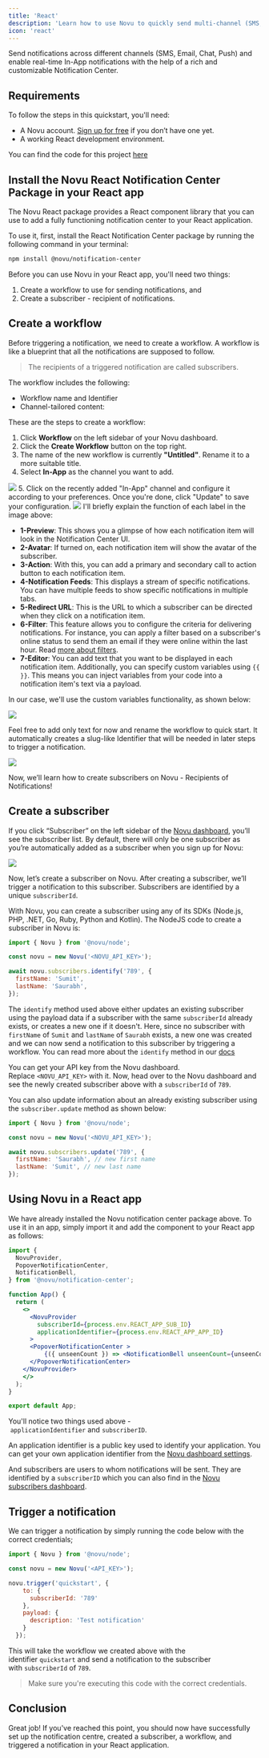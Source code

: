 ```yaml
---
title: 'React'
description: 'Learn how to use Novu to quickly send multi-channel (SMS, Email, Chat, Push) notifications with React.'
icon: 'react'
---
```


Send notifications across different channels (SMS, Email, Chat, Push) and enable real-time In-App notifications with the help of a rich and customizable Notification Center.

## Requirements

To follow the steps in this quickstart, you'll need:

- A Novu account. [Sign up for free](http://web.novu.co/) if you don’t have one yet.
- A working React development environment.

You can find the code for this project [here](https://github.com/novuhq/react-quickstart)

## Install the Novu React Notification Center Package in your React app

The Novu React package provides a React component library that you can use to add a fully functioning notification center to your React application.

To use it, first, install the React Notification Center package by running the following command in your terminal:

```bash
npm install @novu/notification-center

```

Before you can use Novu in your React app, you'll need two things:

1. Create a workflow to use for sending notifications, and
2. Create a subscriber - recipient of notifications.

## Create a workflow

Before triggering a notification, we need to create a workflow. A workflow is like a blueprint that all the notifications are supposed to follow.

> The recipients of a triggered notification are called subscribers.
> 

The workflow includes the following:

- Workflow name and Identifier
- Channel-tailored content:

<Snippet file="supported-channels.mdx" />

These are the steps to create a workflow:

1. Click **Workflow** on the left sidebar of your Novu dashboard.
2. Click the **Create Workflow** button on the top right.
3. The name of the new workflow is currently **"Untitled"**. Rename it to a more suitable title.
4. Select **In-App** as the channel you want to add.
<Frame caption="Select the in-app channel"><img src="/images/in-app-react.png" /> </Frame>
5. Click on the recently added "In-App" channel and configure it according to your preferences. Once you're done, click "Update" to save your configuration.
<Frame caption="Configure the in-app node as per your need"><img src="/images/configure-in-app-react.png" /> </Frame>
I'll briefly explain the function of each label in the image above:

- **1-Preview**: This shows you a glimpse of how each notification item will look in the Notification Center UI.
- **2-Avatar**: If turned on, each notification item will show the avatar of the subscriber.
- **3-Action**: With this, you can add a primary and secondary call to action button to each notification item.
- **4-Notification Feeds**: This displays a stream of specific notifications. You can have multiple feeds to show specific notifications in multiple tabs.
- **5-Redirect URL**: This is the URL to which a subscriber can be directed when they click on a notification item.
- **6-Filter**: This feature allows you to configure the criteria for delivering notifications. For instance, you can apply a filter based on a subscriber's online status to send them an email if they were online within the last hour. Read [more about filters](https://docs.novu.co/platform/step-filter/#subscriber-seen--read-filters).
- **7-Editor**: You can add text that you want to be displayed in each notification item. Additionally, you can specify custom variables using `{{ }}`. This means you can inject variables from your code into a notification item's text via a payload.

In our case, we'll use the custom variables functionality, as shown below:
<Frame caption="We're gonna use custom variables here"><img src="/images/custom-var-react.png" /> </Frame>

Feel free to add only text for now and rename the workflow to quick start. It automatically creates a slug-like Identifier that will be needed in later steps to trigger a notification.

<Frame caption="Renaming the workflow to 'quickstart'"><img src="/images/quickstart-react.png" /> </Frame>

Now, we’ll learn how to create subscribers on Novu - Recipients of Notifications!

## Create a subscriber

If you click “Subscriber” on the left sidebar of the [Novu dashboard](https://web.novu.co/subscribers), you’ll see the subscriber list. By default, there will only be one subscriber as you’re automatically added as a subscriber when you sign up for Novu:
<Frame caption="One subscriber is automatically created when you sign up"><img src="/images/auto-sub-react.png" /> </Frame>

Now, let’s create a subscriber on Novu. After creating a subscriber, we’ll trigger a notification to this subscriber. Subscribers are identified by a unique `subscriberId`.

With Novu, you can create a subscriber using any of its SDKs (Node.js, PHP, .NET, Go, Ruby, Python and Kotlin). The NodeJS code to create a subscriber in Novu is:

```jsx
import { Novu } from '@novu/node';

const novu = new Novu('<NOVU_API_KEY>');

await novu.subscribers.identify('789', {
  firstName: 'Sumit',
  lastName: 'Saurabh',
});
```

The `identify` method used above either updates an existing subscriber using the payload data if a subscriber with the same `subscriberId` already exists, or creates a new one if it doesn't. Here, since no subscriber with `firstName` of `Sumit` and `lastName` of `Saurabh` exists, a new one was created and we can now send a notification to this subscriber by triggering a workflow.
<Info>You can read more about the `identify` method in our [docs](https://docs.novu.co/subscribers/subscribers#create-a-subscriber)<Info/>

You can get your API key from the Novu dashboard. Replace `<NOVU_API_KEY>` with it. Now, head over to the Novu dashboard and see the newly created subscriber above with a `subscriberId` of `789`.

You can also update information about an already existing subscriber using the `subscriber.update` method as shown below:

```jsx
import { Novu } from '@novu/node';

const novu = new Novu('<NOVU_API_KEY>');

await novu.subscribers.update('789', {
  firstName: 'Saurabh', // new first name
  lastName: 'Sumit', // new last name
});
```

## Using Novu in a React app

We have already installed the Novu notification center package above. To use it in an app, simply import it and add the component to your React app as follows:

```jsx
import {
  NovuProvider,
  PopoverNotificationCenter,
  NotificationBell,
} from '@novu/notification-center';

function App() {
  return (
    <>
      <NovuProvider
        subscriberId={process.env.REACT_APP_SUB_ID}
        applicationIdentifier={process.env.REACT_APP_APP_ID}
      >
      <PopoverNotificationCenter >
          {({ unseenCount }) => <NotificationBell unseenCount={unseenCount} />}
      </PopoverNotificationCenter>
    </NovuProvider>
    </>
  );
}

export default App;
```

You'll notice two things used above - `applicationIdentifier` and `subscriberID`.

An application identifier is a public key used to identify your application. You can get your own application identifier from the [Novu dashboard settings](https://web.novu.co/settings).

And subscribers are users to whom notifications will be sent. They are identified by a `subscriberID` which you can also find in the [Novu subscribers dashboard](https://web.novu.co/subscribers).

## Trigger a notification

We can trigger a notification by simply running the code below with the correct credentials;

```jsx
import { Novu } from '@novu/node'; 

const novu = new Novu('<API_KEY>');

novu.trigger('quickstart', {
    to: {
      subscriberId: '789'
    },
    payload: {
      description: 'Test notification'
    }
  });
```

This will take the workflow we created above with the identifier `quickstart` and send a notification to the subscriber with `subscriberId` of `789`.

> Make sure you're executing this code with the correct credentials.
> 

## Conclusion

Great job! If you've reached this point, you should now have successfully set up the notification centre, created a subscriber, a workflow, and triggered a notification in your React application.
